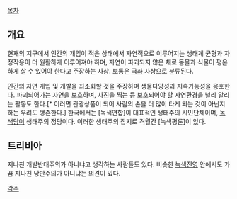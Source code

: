 [[목차]]
== 개요 ==
현재의 지구에서 인간의 개입이 적은 상태에서 자연적으로 이루어지는 생태계 균형과 자정작용이 더 원활하게 이루어져야 하며, 자연이 파괴되지 않은 채로 동물과 식물이 평온하게 살 수 있어야 한다고 주장하는 사상. 보통은 [[극좌]] 사상으로 분류된다. 

인간의 자연 개입 및 개발을 최소화할 것을 주장하며 생물다양성과 지속가능성을 옹호한다. 파괴되어가는 자연을 보호하며, 사진을 찍는 등 보호되어야 할 자연환경을 널리 알리는 활동도 한다.[* 이러면 관광상품이 되어 사람의 손을 더 많이 타게 되는 것이 아닌지 하는 우려도 병존한다.] 한국에서는 [녹색연합]이 대표적인 생태주의 시민단체이며, [[녹색당]]이 생태주의 정당이다. 이러한 생태주의 잡지로 격월간 [녹색평론]이 있다.

== 트리비아 ==
지나친 개발반대주의가 아니냐고 생각하는 사람들도 있다. 비슷한 [[녹색]]진영 안에서도 가끔 지나친 낭만주의가 아니냐는 의견이 있다. 

[[각주]]

